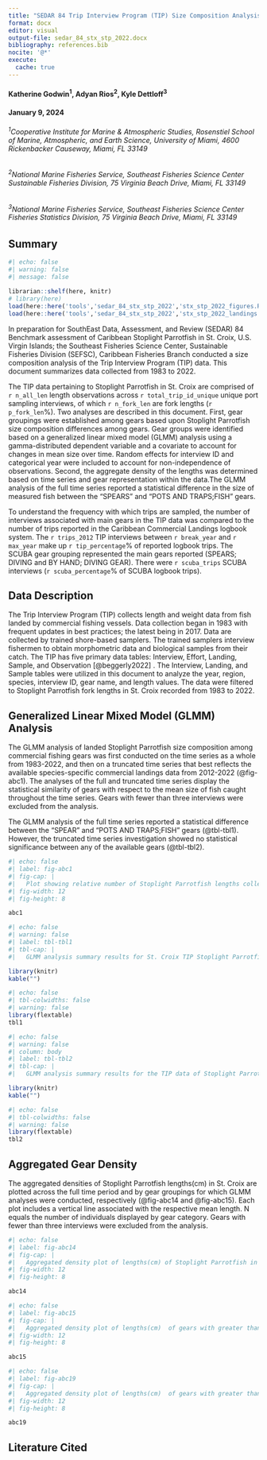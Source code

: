 ```yaml
---
title: "SEDAR 84 Trip Interview Program (TIP) Size Composition Analysis of Stoplight Parrotfish (Sparisoma viride) in St. Croix, U.S. Caribbean, 1983-2022"
format: docx
editor: visual
output-file: sedar_84_stx_stp_2022.docx
bibliography: references.bib
nocite: '@*'
execute:
  cache: true
---
```


#### Katherine Godwin^1^, Adyan Rios^2^, Kyle Dettloff^3^

#### January 9, 2024

###### ^1^*Cooperative Institute for Marine & Atmospheric Studies, Rosenstiel School of Marine, Atmospheric, and Earth Science, University of Miami, 4600 Rickenbacker Causeway, Miami, FL 33149*

###### ^2^*National Marine Fisheries Service, Southeast Fisheries Science Center Sustainable Fisheries Division, 75 Virginia Beach Drive, Miami, FL 33149*

###### ^3^*National Marine Fisheries Service, Southeast Fisheries Science Center Fisheries Statistics Division, 75 Virginia Beach Drive, Miami, FL 33149*

\newpage

## Summary

```r
#| echo: false
#| warning: false
#| message: false

librarian::shelf(here, knitr)
# library(here)
load(here::here('tools','sedar_84_stx_stp_2022','stx_stp_2022_figures.RData'))
load(here::here('tools','sedar_84_stx_stp_2022','stx_stp_2022_landings.RData'))

```

In preparation for SouthEast Data, Assessment, and Review (SEDAR) 84 Benchmark assessment of Caribbean Stoplight Parrotfish in St. Croix, U.S. Virgin Islands; the Southeast Fisheries Science Center, Sustainable Fisheries Division (SEFSC), Caribbean Fisheries Branch conducted a size composition analysis of the Trip Interview Program (TIP) data. This document summarizes data collected from 1983 to 2022.

The TIP data pertaining to Stoplight Parrotfish in St. Croix are comprised of `r n_all_len` length observations across `r total_trip_id_unique` unique port sampling interviews, of which `r n_fork_len` are fork lengths (`r p_fork_len`%). Two analyses are described in this document. First, gear groupings were established among gears based upon Stoplight Parrotfish size composition differences among gears. Gear groups were identified based on a generalized linear mixed model (GLMM) analysis using a gamma-distributed dependent variable and a covariate to account for changes in mean size over time. Random effects for interview ID and categorical year were included to account for non-independence of observations. Second, the aggregate density of the lengths was determined based on time series and gear representation within the data.The GLMM analysis of the full time series reported a statistical difference in the size of measured fish between the "SPEARS" and "POTS AND TRAPS;FISH" gears.

To understand the frequency with which trips are sampled, the number of interviews associated with main gears in the TIP data was compared to the number of trips reported in the Caribbean Commercial Landings logbook system. The `r trips_2012` TIP interviews between `r break_year` and `r max_year` make up `r tip_percentage`% of reported logbook trips. The SCUBA gear grouping represented the main gears reported (SPEARS; DIVING and BY HAND; DIVING GEAR). There were `r scuba_trips` SCUBA interviews (`r scuba_percentage`% of SCUBA logbook trips).

\newpage

## Data Description

The Trip Interview Program (TIP) collects length and weight data from fish landed by commercial fishing vessels. Data collection began in 1983 with frequent updates in best practices; the latest being in 2017. Data are collected by trained shore-based samplers. The trained samplers interview fishermen to obtain morphometric data and biological samples from their catch. The TIP has five primary data tables: Interview, Effort, Landing, Sample, and Observation [@beggerly2022] . The Interview, Landing, and Sample tables were utilized in this document to analyze the year, region, species, interview ID, gear name, and length values. The data were filtered to Stoplight Parrotfish fork lengths in St. Croix recorded from 1983 to 2022.

## Generalized Linear Mixed Model (GLMM) Analysis

The GLMM analysis of landed Stoplight Parrotfish size composition among commercial fishing gears was first conducted on the time series as a whole from 1983-2022, and then on a truncated time series that best reflects the available species-specific commercial landings data from 2012-2022 (@fig-abc1). The analyses of the full and truncated time series display the statistical similarity of gears with respect to the mean size of fish caught throughout the time series. Gears with fewer than three interviews were excluded from the analysis.

The GLMM analysis of the full time series reported a statistical difference between the "SPEAR" and "POTS AND TRAPS;FISH" gears (@tbl-tbl1). However, the truncated time series investigation showed no statistical significance between any of the available gears (@tbl-tbl2).

\newpage

```r
#| echo: false
#| label: fig-abc1
#| fig-cap: |
#|   Plot showing relative number of Stoplight Parrotfish lengths collected in St. Croix over time. Each point is color specific to the gear it represents. Gears are arranged from most to least abundant. Gray vertical line denotes the beginning of the truncated time series in 2012. 
#| fig-width: 12
#| fig-height: 8

abc1

```

\newpage

```r
#| echo: false
#| warning: false
#| label: tbl-tbl1
#| tbl-cap: |
#|   GLMM analysis summary results for St. Croix TIP Stoplight Parrotfish fork lengths(cm) from 1983 to 2022. The column titled “group” indicates the group(s) where mean lengths are not statistically different from other gears with matching group number(s). The "n" column indicates the number of unique lengths recorded for each gear. The "Percentage" column indicates the percent of the total recorded lengths for each gear. Gears that make up less than 2% are shaded in gray.

library(knitr)
kable("")

```

```r
#| echo: false
#| tbl-colwidths: false
#| warning: false
library(flextable)
tbl1

```

\newpage

```r
#| echo: false
#| warning: false
#| column: body
#| label: tbl-tbl2
#| tbl-cap: |
#|   GLMM analysis summary results for the TIP data of Stoplight Parrotfish fork lengths in St. Croix from 2012 to 2022. The column titled “group” indicates the group(s) where mean lengths are not statistically different from other gears with matching group number(s). The "n" column indicates the number of unique lengths recorded for each gear. The "Percentage" column indicates the percent of the total recorded lengths for each gear. Gears that make up less than 2% are shaded in gray.

library(knitr)
kable("")

```

```r
#| echo: false
#| tbl-colwidths: false
#| warning: false
library(flextable)
tbl2

```

\newpage

## Aggregated Gear Density

The aggregated densities of Stoplight Parrotfish lengths(cm) in St. Croix are plotted across the full time period and by gear groupings for which GLMM analyses were conducted, respectively (@fig-abc14 and @fig-abc15). Each plot includes a vertical line associated with the respective mean length. N equals the number of individuals displayed by gear category. Gears with fewer than three interviews were excluded from the analysis. <!-- Years with fewer than 30 lengths were excluded from the annual density plot.  -->

```r
#| echo: false
#| label: fig-abc14
#| fig-cap: |
#|   Aggregated density plot of lengths(cm) of Stoplight Parrotfish in St. Croix, all gears combined. Dotted line represents mean length. The mean of 1983-2022 time series is `r full_mean` and `r truncated_mean`. 
#| fig-width: 12
#| fig-height: 8

abc14

```


\newpage

```r
#| echo: false
#| label: fig-abc15
#| fig-cap: |
#|   Aggregated density plot of lengths(cm)  of gears with greater than 2% representation for Stoplight Parrotfish in St. Croix from 1983 to 2022. Dotted line represents mean length. Mean lengths can be found in @tbl-tbl1.
#| fig-width: 12
#| fig-height: 8

abc15

```

\newpage

```r
#| echo: false
#| label: fig-abc19
#| fig-cap: |
#|   Aggregated density plot of lengths(cm)  of gears with greater than 2% representation for Stoplight Parrotfish in St. Croix from 2012 to 2022. Dotted line represents mean length. Mean lengths can be found in @tbl-tbl2.
#| fig-width: 12
#| fig-height: 8

abc19

```


\newpage

## Literature Cited
